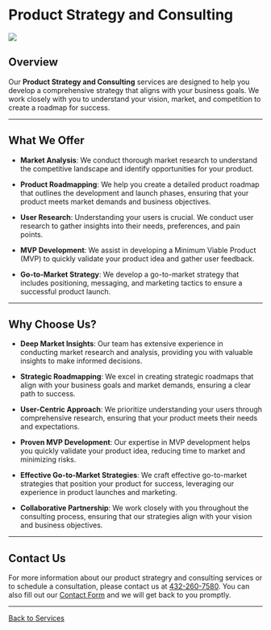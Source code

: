 
# Product Strategy and Consulting

<Image src={image} className="rounded-lg" />

## Overview

Our **Product Strategy and Consulting** services are designed to help you
develop a comprehensive strategy that aligns with your business goals. We work
closely with you to understand your vision, market, and competition to create a
roadmap for success.

---

## What We Offer

-   **Market Analysis**: We conduct thorough market research to understand the
    competitive landscape and identify opportunities for your product.

-   **Product Roadmapping**: We help you create a detailed product roadmap that
    outlines the development and launch phases, ensuring that your product meets
    market demands and business objectives.

-   **User Research**: Understanding your users is crucial. We conduct user
    research to gather insights into their needs, preferences, and pain points.

-   **MVP Development**: We assist in developing a Minimum Viable Product (MVP)
    to quickly validate your product idea and gather user feedback.

-   **Go-to-Market Strategy**: We develop a go-to-market strategy that includes
    positioning, messaging, and marketing tactics to ensure a successful product
    launch.

---

## Why Choose Us?

-   **Deep Market Insights**: Our team has extensive experience in conducting
    market research and analysis, providing you with valuable insights to make
    informed decisions.

-   **Strategic Roadmapping**: We excel in creating strategic roadmaps that
    align with your business goals and market demands, ensuring a clear path to
    success.

-   **User-Centric Approach**: We prioritize understanding your users through
    comprehensive research, ensuring that your product meets their needs and
    expectations.

-   **Proven MVP Development**: Our expertise in MVP development helps you
    quickly validate your product idea, reducing time to market and minimizing
    risks.

-   **Effective Go-to-Market Strategies**: We craft effective go-to-market
    strategies that position your product for success, leveraging our experience
    in product launches and marketing.

-   **Collaborative Partnership**: We work closely with you throughout the
    consulting process, ensuring that our strategies align with your vision and
    business objectives.

---

## Contact Us

For more information about our product strategry and consulting services or to
schedule a consultation, please contact us at [432-260-7580](tel:432-260-7580).
You can also fill out our [Contact Form](/contact-us) and we will get back to
you promptly.

---

[Back to Services](/services)

